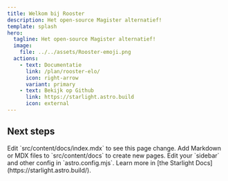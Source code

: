 ```yaml
---
title: Welkom bij Rooster
description: Het open-source Magister alternatief!
template: splash
hero:
  tagline: Het open-source Magister alternatief!
  image:
    file: ../../assets/Rooster-emoji.png
  actions:
    - text: Documentatie
      link: /plan/rooster-elo/
      icon: right-arrow
      variant: primary
    - text: Bekijk op Github
      link: https://starlight.astro.build
      icon: external
---
```



## Next steps

<CardGrid stagger>
	<Card title="Update content" icon="pencil">
		Edit `src/content/docs/index.mdx` to see this page change.
	</Card>
	<Card title="Add new content" icon="add-document">
		Add Markdown or MDX files to `src/content/docs` to create new pages.
	</Card>
	<Card title="Configure your site" icon="setting">
		Edit your `sidebar` and other config in `astro.config.mjs`.
	</Card>
	<Card title="Read the docs" icon="open-book">
		Learn more in [the Starlight Docs](https://starlight.astro.build/).
	</Card>
</CardGrid>
